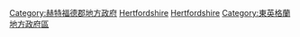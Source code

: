 [[Category:赫特福德郡地方政府|Category:赫特福德郡地方政府]]
[[Category:英格蘭各郡地方政府轄區|Hertfordshire]]
[[Category:非都市區|Hertfordshire]]
[[Category:東英格蘭地方政府區|Category:東英格蘭地方政府區]]